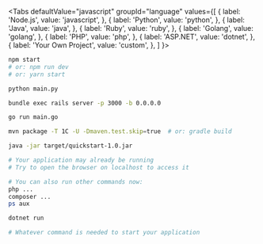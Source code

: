 

<Tabs
  defaultValue="javascript"
  groupId="language"
  values={[
    { label: 'Node.js', value: 'javascript', },
    { label: 'Python', value: 'python', },
    { label: 'Java', value: 'java', },
    { label: 'Ruby', value: 'ruby', },
    { label: 'Golang', value: 'golang', },
    { label: 'PHP', value: 'php', },
    { label: 'ASP.NET', value: 'dotnet', },
    { label: 'Your Own Project', value: 'custom', },
  ]
}>
<TabItem value="javascript">

```bash
npm start  
# or: npm run dev
# or: yarn start
```

</TabItem>
<TabItem value="python">

```bash
python main.py
```

</TabItem>
<TabItem value="ruby">

```bash
bundle exec rails server -p 3000 -b 0.0.0.0
```

</TabItem>
<TabItem value="golang">

```bash
go run main.go
```

</TabItem>
<TabItem value="java">

```bash
mvn package -T 1C -U -Dmaven.test.skip=true  # or: gradle build

java -jar target/quickstart-1.0.jar
```

</TabItem>
<TabItem value="php">

```bash
# Your application may already be running
# Try to open the browser on localhost to access it

# You can also run other commands now:
php ...
composer ...
ps aux
```

</TabItem>
<TabItem value="dotnet">

```bash
dotnet run
```

</TabItem>
<TabItem value="custom">

```bash
# Whatever command is needed to start your application
```

</TabItem>
</Tabs>
